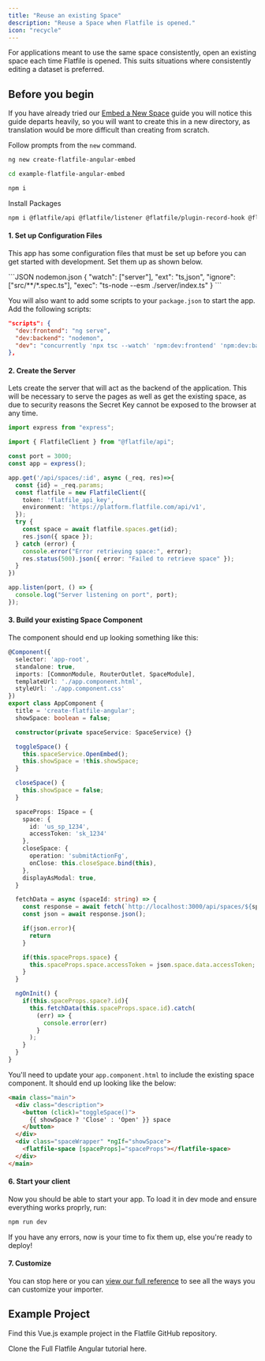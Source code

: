 ```yaml
---
title: "Reuse an existing Space"
description: "Reuse a Space when Flatfile is opened."
icon: "recycle"
---
```


For applications meant to use the same space consistently, open an existing space each time Flatfile is opened. This suits situations where consistently editing a dataset is preferred.

## Before you begin

If you have already tried our [Embed a New Space](./new_space) guide you will notice this guide departs heavily, so you will want to create this in a new directory, as translation would be more difficult than creating from scratch.

<Snippet file="shared/sk_needed.mdx" />

Follow prompts from the `new` command.

```bash
ng new create-flatfile-angular-embed
```

```bash
cd example-flatfile-angular-embed
```

```bash
npm i
```

Install Packages

```bash
npm i @flatfile/api @flatfile/listener @flatfile/plugin-record-hook @flatfile/angular-sdk @flatfile/plugin-record-hook @flatfile/listener express && npm i --save-dev concurrently nodemon ts-node
```

#### 1. Set up Configuration Files

This app has some configuration files that must be set up before you can get started with development. Set them up as shown below.

<CodeGroup>
```JSON nodemon.json
{
  "watch": ["server"],
  "ext": "ts,json",
  "ignore": ["src/**/*.spec.ts"],
  "exec": "ts-node --esm ./server/index.ts"
}
```
</CodeGroup>

You will also want to add some scripts to your `package.json` to start the app. Add the following scripts:

```JSON pacakge.json (snippet)
"scripts": {
  "dev:frontend": "ng serve",
  "dev:backend": "nodemon",
  "dev": "concurrently 'npx tsc --watch' 'npm:dev:frontend' 'npm:dev:backend'",
},
```

#### 2. Create the Server

Lets create the server that will act as the backend of the application. This will be necessary to serve the pages as well as get the existing space, as due to security reasons the Secret Key cannot be exposed to the browser at any time.

```TypeScript server/index.ts
import express from "express";

import { FlatfileClient } from "@flatfile/api";

const port = 3000;
const app = express();

app.get('/api/spaces/:id', async (_req, res)=>{
  const {id} = _req.params;
  const flatfile = new FlatfileClient({
    token: 'flatfile_api_key',
    environment: 'https://platform.flatfile.com/api/v1',
  });
  try {
    const space = await flatfile.spaces.get(id);
    res.json({ space });
  } catch (error) {
    console.error("Error retrieving space:", error);
    res.status(500).json({ error: "Failed to retrieve space" });
  }
})

app.listen(port, () => {
  console.log("Server listening on port", port);
});
```

#### 3. Build your existing Space Component

The component should end up looking something like this:

```TypeScript src/app/app.component.ts
@Component({
  selector: 'app-root',
  standalone: true,
  imports: [CommonModule, RouterOutlet, SpaceModule],
  templateUrl: './app.component.html',
  styleUrl: './app.component.css'
})
export class AppComponent {
  title = 'create-flatfile-angular';
  showSpace: boolean = false;

  constructor(private spaceService: SpaceService) {}

  toggleSpace() {
    this.spaceService.OpenEmbed();
    this.showSpace = !this.showSpace;
  }

  closeSpace() {
    this.showSpace = false;
  }

  spaceProps: ISpace = {
    space: {
      id: 'us_sp_1234',
      accessToken: 'sk_1234'
    },
    closeSpace: {
      operation: 'submitActionFg',
      onClose: this.closeSpace.bind(this),
    },
    displayAsModal: true,
  }

  fetchData = async (spaceId: string) => {
    const response = await fetch(`http://localhost:3000/api/spaces/${spaceId}`);
    const json = await response.json();

    if(json.error){
      return
    }

    if(this.spaceProps.space) {
      this.spaceProps.space.accessToken = json.space.data.accessToken;
    }
  }

  ngOnInit() {
    if(this.spaceProps.space?.id){
      this.fetchData(this.spaceProps.space.id).catch(
        (err) => {
          console.error(err)
        }
      );
    }
  }
}
```

You'll need to update your `app.component.html` to include the existing space component. It should end up looking like the below:

```html src/app/app.component.html
<main class="main">
  <div class="description">
    <button (click)="toggleSpace()">
      {{ showSpace ? 'Close' : 'Open' }} space
    </button>
  </div>
  <div class="spaceWrapper" *ngIf="showSpace">
    <flatfile-space [spaceProps]="spaceProps"></flatfile-space>
  </div>
</main>
```

#### 6. Start your client

Now you should be able to start your app. To load it in dev mode and ensure everything works proprly, run:

```bash
npm run dev
```

If you have any errors, now is your time to fix them up, else you're ready to deploy!

#### 7. Customize

You can stop here or you can [view our full reference](../reference/common) to see all the ways you can customize your importer.

## Example Project

Find this Vue.js example project in the Flatfile GitHub repository.

<CardGroup cols={1}>
  <Card
    title="create-flatfile-angular"
    icon="angular"
    href="https://github.com/FlatFilers/create-flatfile-angular/blob/main/src/app/reuse.component.ts"
  >
    Clone the Full Flatfile Angular tutorial here.
  </Card>
</CardGroup>
